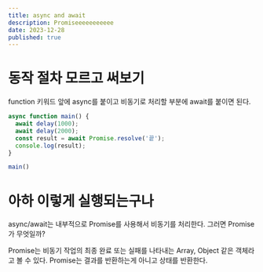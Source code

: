 ```yaml
---
title: async and await
description: Promiseeeeeeeeeee
date: 2023-12-28
published: true
---
```


# 동작 절차 모르고 써보기

function 키워드 앞에 async를 붙이고 비동기로 처리할 부분에 await를 붙이면 된다.

```javascript
async function main() {
  await delay(1000);
  await delay(2000);
  const result = await Promise.resolve('끝');
  console.log(result);
}

main()
```

# 아하 이렇게 실행되는구나

async/await는 내부적으로 Promise를 사용해서 비동기를 처리한다.
그러면 Promise가 무엇일까?

Promise는 비동기 작업의 최종 완료 또는 실패를 나타내는 Array, Object 같은 객체라고 볼 수 있다.
Promise는 결과를 반환하는게 아니고 상태를 반환한다.